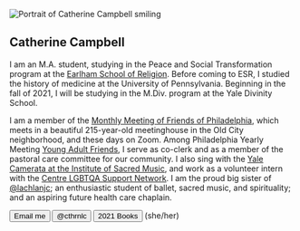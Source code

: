 

<Image
  alt="Portrait of Catherine Campbell smiling"
  src={portraitImg}
  layout="responsive"
  placeholder="blur"
  priority
/>

<article>

# Catherine Campbell

I am an M.A. student, studying in the Peace and Social Transformation program at the [Earlham School of Religion](https://esr.earlham.edu). Before coming to ESR, I studied the history of medicine at the University of Pennsylvania. Beginning in the fall of 2021, I will be studying in the M.Div. program at the Yale Divinity School.

I am a member of the [Monthly Meeting of Friends of Philadelphia](https://www.fgcquaker.org/cloud/monthly-meeting-friends-philadelphia-arch-street-quakers), which meets in a beautiful 215-year-old meetinghouse in the Old City neighborhood, and these days on Zoom. Among Philadelphia Yearly Meeting [Young Adult Friends](https://www.pym.org/young-adult-friends/), I serve as co-clerk and as a member of the pastoral care committee for our community. I also sing with the [Yale Camerata at the Institute of Sacred Music](https://www.youtube.com/user/yaleismtv), and work as a volunteer intern with the [Centre LGBTQA Support Network](http://centrelgbtqa.org). I am the proud big sister of [@lachlanjc](https://lachlanjc.com); an enthusiastic student of ballet, sacred music, and spirituality; and an aspiring future health care chaplain.

<Actions>
  <Button as="a" variant="muted" href="mailto:catherine.campbell617@gmail.com">
    <Mail />
    Email me
  </Button>
  <Button as="a" variant="muted" href="https://twitter.com/cthrnlc">
    <Twitter />
    @cthrnlc
  </Button>
  <Button
    as="a"
    variant="muted"
    href="https://www.goodreads.com/user_challenges/26613336"
  >
    <BookOpen />
    2021 Books
  </Button>
  (she/her)
</Actions>

</article>
